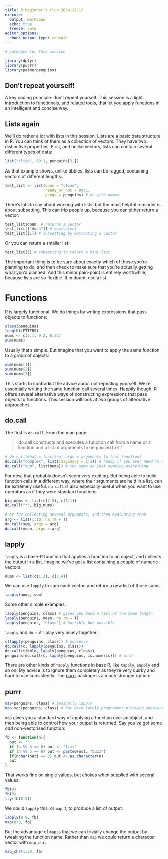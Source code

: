 ---
title: R beginner's club 2024-12-12
execute: 
  output: markdown
  echo: true
  freeze: auto
editor_options: 
  chunk_output_type: console
---

```{r}
# packages for this session

library(dplyr)
library(purrr)
library(palmerpenguins)
```

## Don't repeat yourself!

A key coding principle: don't repeat yourself. This session is a light introduction to functionals, and related tools, that let you apply functions in an intelligent and concise way.

## Lists again

We'll do rather a lot with lists in this session. Lists are a basic data structure in R. You can think of them as a collection of vectors. They have two distinctive properties. First, and unlike vectors, lists can contain several different types of data:

```{r}
list("clive", 99:1, penguins[2,])
```

As that example shows, unlike tibbles, lists can be ragged, containing vectors of different lengths:
```{r}
test_list <- list(dunn = "clive", 
                  ready_or_not = 99:1,
                  pengs = penguins) # or with names
```

There's lots to say about working with lists, but the most helpful reminder is about subsetting. This can trip people up, because you can either return a vector:
```{r}
test_list$dunn  # returns a vector
test_list[["dunn"]] # equivalent
test_list[[1]] # subsetting by extracting a vector
```

Or you can return a smaller list:

```{r}
test_list[1] # subsetting to return a mini-list
```

The important thing is to be sure about exactly which of those you're planning to do, and then check to make sure that you're actually getting what you'd planned. And this minor pain-point is entirely worthwhile, because lists are so flexible. If in doubt, use a list.

# Functions

R is largely functional. We do things by writing expressions that pass objects to functions:

```{r}
class(penguins)
length(LETTERS)
nums <- c(5:1, 9:2, 8:22)
sum(nums)
```

Usually that's simple. But imagine that you want to apply the same function to a group of objects:

```{r}
sum(nums[1])
sum(nums[2])
sum(nums[3])
```

This starts to contradict the advice about not repeating yourself. We're essentially writing the same function call several times. Happily though, R offers several alternative ways of constructing expressions that pass objects to functions. This session will look at two groups of alternative approaches.

## do.call

The first is `do.call`. From the man page: 

> 'do.call constructs and executes a function call from a name or a function and a list of arguments to be passed to it.'

```{r}
# do.call(what = function, args = arguments to that function)
do.call("complex", list(imaginary = 1:3)) # handy if you ever need to calculate a Mandelbrot set in a hurry
do.call("sum", list(nums)) # the same as just summing everything
```

For now, that probably doesn't seem very exciting. But being able to build function calls in a different way, where their arguments are held in a list, can be extremely useful. `do.call` is also especially useful when you want to use operators as if they were standard functions:

```{r}
big_nums <- list(c(1:5), c(5:1))
do.call("*", big_nums)

# or for collecting several arguments, and then evaluating them
arg <- list(1:10, na.rm = T)
do.call(sum, args = arg)
do.call(mean, args = arg)
``` 

## lapply

`lapply` is a base-R function that applies a function to an object, and collects the output in a list. Imagine we've got a list containing a couple of numeric vectors:

```{r}
nums <- list(c(1,2), c(3,4))
```

We can use `lapply` to sum each vector, and return a new list of those sums:

```{r}
lapply(nums, sum)
```

Some other simple examples:
```{r}
lapply(penguins, class) # gives you back a list of the same length
lapply(penguins, mean, na.rm = T)
lapply(penguins, "class") # horrible but possible
```

`lapply` and `do.call` play very nicely together:

```{r}
c(lapply(penguins, class)) # nonsense
do.call(c, lapply(penguins, class))
do.call(tibble, lapply(penguins, class))
penguins[do.call(c, lapply(penguins, is.numeric))] # wild
```

There are other kinds of `*apply` functions in base R, like `tapply`, `sapply` and so on. My advice is to ignore them completely as they're very quirky and hard to use consistently. The [purrr](https://purrr.tidyverse.org/) package is a much stronger option:

## purrr

```{r}
map(penguins, class) # basically lapply
map_vec(penguins, class) # but with lovely programmer-pleasing sweeteners
```

`map` gives you a standard way of applying a function over an object, and then being able to control how your output is returned. Say you've got some odd non-vectorised function:

```{r}
fb <- function(n){
  out <- ""
  if (n %% 3 == 0) out <- "fizz"
  if (n %% 5 == 0) out <- paste0(out, "buzz")
  if(nchar(out) == 0) out <- as.character(n)
  out
}
```

That works fine on single values, but chokes when supplied with several values:

```{r}
fb(8)
fb(9)
try(fb(8:9))
```

We could `lapply` this, or `map` it, to produce a list of output:

```{r}
lapply(8:9, fb)
map(8:9, fb)
```

But the advantage of `map` is that we can trivially change the output by tweaking the function name. Rather than `map` we could return a character vector with `map_chr`:

```{r}
map_chr(1:20, fb)
```

